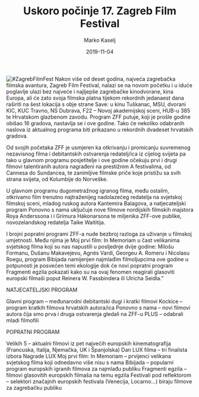﻿---
title: Uskoro počinje 17. Zagreb Film Festival
date: 2019-11-04
slug: zagreb-film-fest
author: Marko Kaselj
published: true
description: Val filmske vrućine u studenom stiže i ove, sedamnaeste #hotinnovember jeseni!
color: #8e1a1a
---
![#ZagrebFilmFest](./zagreb-film-fest.jpg)
Nakon više od deset godina, najveća zagrebačka filmska avantura, Zagreb Film Festival, nalazi se na novom početku i u iduće poglavlje ulazi bez najveće i najljepše zagrebačke kinodvorane, kina Europa, ali će zato svoja filmska platna tijekom rekordnih jedanaest dana raširiti na šest lokacija s obje strane Save: u kinu Tuškanac, MSU, dvorani KIC, KUC Travno, NS Dubrava, F22 – Novoj akademijskoj sceni, HUB-u 385 te Hrvatskom glazbenom zavodu. Program ZFF putuje, koji je prošle godine obišao 16 gradova, nastavlja se i ove godine. Tako će nekoliko odabranih naslova iz aktualnog programa biti prikazano u rekordnih dvadeset hrvatskih gradova.

Od svojih početaka ZFF je usmjeren ka otkrivanju i promicanju suvremenog nezavisnog filma i debitantskih ostvarenja redatelj/ica iz cijelog svijeta pa tako u glavnom programu posjetitelje i ove godine očekuju prvi i drugi filmovi talentiranih autora nagrađeni na prestižnim A festivalima, od Cannesa do Sundancea, te zanimljive filmske priče koje pristižu sa svih strana svijeta, od Kolumbije do Norveške.

U glavnom programu dugometražnog igranog filma, među ostalim, otkrivamo film trenutno najtraženijeg nadolazećeg redatelja na svjetskoj filmskoj sceni, mladog ruskog autora Kantemira Balagova, a natjecateljski program Ponovno s nama uključuje nove filmove nordijskih filmskih majstora Roya Anderssona i i Grímura Hákonarsona te miljenika ZFF-ove publike, novozelandskog redatelja Taike Waititija.

I brojni popratni programi ZFF-a nude bezbroj razloga za uživanje u filmskoj umjetnosti. Među njima je Moj prvi film: In Memoriam u čast velikanima svjetskog filma koji su nas napustili u posljednje dvije godine: Milošu Formanu, Dušanu Makavejevu, Agnès Vardi, Georgeu A. Romeru i Nicolasu Roegu, program Bibijada namijenjen najmlađim filmoljupcima ove godine u potpunosti je posvećen temi ekologije dok će novi popratni program Fragmenti egzila pokazati kako su na ovaj fenomen reagirali glasoviti europski filmaši poput Reinera W. Fassbindera ili Ulricha Seidla.”

NATJECATELJSKI PROGRAM

Glavni program – međunarodni debitantski dugi i kratki filmovi
Kockice – program kratkih filmova hrvatskih autora/ica
Ponovno s nama – novi filmovi autora čija smo prva i druga ostvarenja gledali na ZFF-u
PLUS – odabrali mladi filmofili

POPRATNI PROGRAM

Velikih 5 – aktualni filmovi iz pet najvećih europskih kinematografija (Francuska, Italija, Njemačka, UK i Španjolska)
Dan LUX filma – tri finalista izbora Nagrade LUX
Moj prvi film: In Memoriam – prvijenci velikana svjetskog filma koji odnedavno više nisu s nama
Bibijada – popularni program europskih igranih filmova za najmlađu publiku
Fragmenti egzila – filmovi glasovitih europskih filmaša na temu egzila
Festivali pod reflektorom – selektori značajnih europskih festivala (Venecija, Locarno…) biraju filmove za zagrebačku publiku